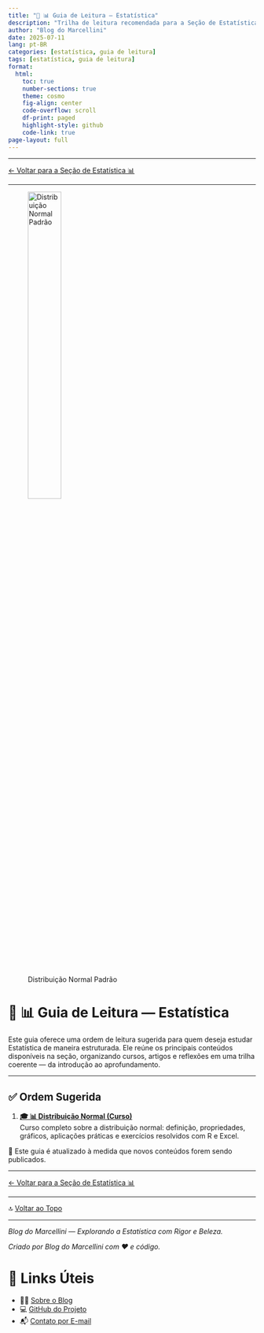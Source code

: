 ```yaml
---
title: "🧭 📊 Guia de Leitura — Estatística"
description: "Trilha de leitura recomendada para a Seção de Estatística do Blog do Marcellini. Inclui ordem sugerida para cursos e artigos, com base no nível de complexidade e aplicação."
author: "Blog do Marcellini"
date: 2025-07-11
lang: pt-BR
categories: [estatística, guia de leitura]
tags: [estatística, guia de leitura]
format:
  html:
    toc: true
    number-sections: true
    theme: cosmo
    fig-align: center
    code-overflow: scroll
    df-print: paged
    highlight-style: github
    code-link: true
page-layout: full
---
```


---

[← Voltar para a Seção de Estatística 📊](/posts/estatistica/)

---

![Distribuição Normal Padrão](../../images/Standard_Normal_Distribution-en.svg.png){width=40% style="margin-bottom: 2rem;"}

# 🧭 📊 Guia de Leitura — Estatística

Este guia oferece uma ordem de leitura sugerida para quem deseja estudar Estatística de maneira estruturada. Ele reúne os principais conteúdos disponíveis na seção, organizando cursos, artigos e reflexões em uma trilha coerente — da introdução ao aprofundamento.

---

## ✅ Ordem Sugerida

1. **[🎓 📊 Distribuição Normal (Curso)](/posts/cursos/estatistica/distribuicao_normal/index.qmd)**  
   Curso completo sobre a distribuição normal: definição, propriedades, gráficos, aplicações práticas e exercícios resolvidos com R e Excel.

📌 Este guia é atualizado à medida que novos conteúdos forem sendo publicados.

---

[← Voltar para a Seção de Estatística 📊](/posts/estatistica/)

---

🔝 [Voltar ao Topo](guia-estatistica.qmd)

---

*Blog do Marcellini — Explorando a Estatística com Rigor e Beleza.*

:::{.callout-note}
*Criado por Blog do Marcellini com ❤️ e código.*
:::

# 🔗 Links Úteis

- 🧑‍🏫 [Sobre o Blog](../../posts/pessoal/sobre-o-blog.qmd)
- 💻 <a href="https://github.com/marcellini-celso/blog-marcellini-V2.git" target="_blank">GitHub do Projeto</a>
- 📬 [Contato por E-mail](mailto:prof.marcellini@gmail.com)

